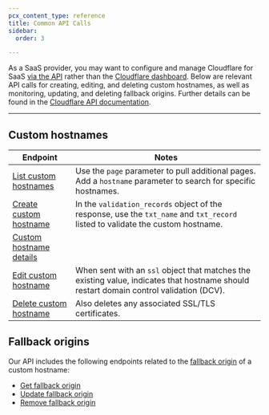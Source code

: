```yaml
---
pcx_content_type: reference
title: Common API Calls
sidebar:
  order: 3

---
```


As a SaaS provider, you may want to configure and manage Cloudflare for SaaS [via the API](/api/) rather than the [Cloudflare dashboard](https://dash.cloudflare.com/). Below are relevant API calls for creating, editing, and deleting custom hostnames, as well as monitoring, updating, and deleting fallback origins. Further details can be found in the [Cloudflare API documentation](/api/).

***

## Custom hostnames

| Endpoint                                                                                                                         | Notes                                                                                                                                   |
| -------------------------------------------------------------------------------------------------------------------------------- | --------------------------------------------------------------------------------------------------------------------------------------- |
| [List custom hostnames](/api/resources/custom_hostnames/methods/list/)                                        | Use the `page` parameter to pull additional pages. Add a `hostname` parameter to search for specific hostnames.                         |
| [Create custom hostname](/api/resources/custom_hostnames/methods/create/)                                      | In the `validation_records` object of the response, use the `txt_name` and `txt_record` listed  to validate the custom hostname.        |
| [Custom hostname details](/api/resources/custom_hostnames/methods/get/)                                    |                                                                                                                                         |
| [Edit custom hostname](/api/resources/custom_hostnames/methods/edit/)                                          | When sent with an `ssl` object that matches the existing value, indicates that hostname should restart domain control validation (DCV). |
| [Delete custom hostname](/api/resources/custom_hostnames/methods/delete/) | Also deletes any associated SSL/TLS certificates.                                                                                       |

## Fallback origins

Our API includes the following endpoints related to the [fallback origin](/cloudflare-for-platforms/cloudflare-for-saas/start/getting-started/#1-create-fallback-origin) of a custom hostname:

* [Get fallback origin](/api/resources/custom_hostnames/subresources/fallback_origin/methods/get/)
* [Update fallback origin](/api/resources/custom_hostnames/subresources/fallback_origin/methods/update/)
* [Remove fallback origin](/api/resources/custom_hostnames/subresources/fallback_origin/methods/delete/)
